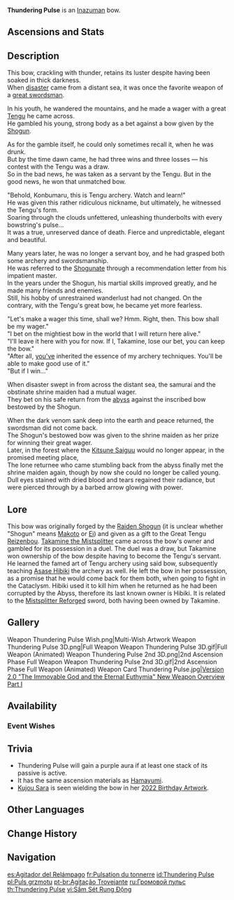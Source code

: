{{Weapon Infobox
|id             = 15509
|image          = <gallery>
Weapon Thundering Pulse.png|Base
Weapon Thundering Pulse 2nd.png|2nd Ascension
</gallery>
|type           = Bow
|releaseDate    = 2021-08-10
|quality        = 5
|base_atk       = 46
|2nd_stat_type  = CRIT DMG
|2nd_stat       = 14.4%
|series         = Inazuma
|obtain         = Weapon Event Wishes
|passive        = Rule By Thunder
|effect         = Increases ATK by (var1)% and grants the might of the Thunder Emblem. At stack levels 1/2/3, the Thunder Emblem increases Normal Attack DMG by (var2)%. The character will obtain 1 stack of Thunder Emblem in each of the following scenarios: Normal Attack deals DMG (stack lasts 5s), casting Elemental Skill (stack lasts 10s); Energy is less than 100% (stack disappears when Energy is full). Each stack's duration is calculated independently.
|eff_rank1_var1 = 20
|eff_rank2_var1 = 25
|eff_rank3_var1 = 30
|eff_rank4_var1 = 35
|eff_rank5_var1 = 40
|eff_rank1_var2 = 12/24/40
|eff_rank2_var2 = 15/30/50
|eff_rank3_var2 = 18/36/60
|eff_rank4_var2 = 21/42/70
|eff_rank5_var2 = 24/48/80
|eff_att1       = Normal Attack DMG Bonus
|eff_att2       = ATK
|eff_att3       = Energy
}}
{{Description|A longbow that was a gift from the Shogun. Eternal lightning crackles all around it.}}
'''Thundering Pulse'''{{Lang|ja=飛雷の鳴弦|ja_rm=Hirai no Meigen}} is an [[Inazuma]]n bow.

==Ascensions and Stats==
{{Weapon Ascensions and Stats
|ascendMat1 = Narukami's Wisdom
|ascendMat2 = Narukami's Joy
|ascendMat3 = Narukami's Affection
|ascendMat4 = Narukami's Valor
|bossMat1   = Dismal Prism
|bossMat2   = Crystal Prism
|bossMat3   = Polarizing Prism
|commonMat1 = Firm Arrowhead
|commonMat2 = Sharp Arrowhead
|commonMat3 = Weathered Arrowhead
}}

==Description==
This bow, crackling with thunder, retains its luster despite having been soaked in thick darkness.<br />
When [[Cataclysm|disaster]] came from a distant sea, it was once the favorite weapon of a [[Takamine the Mistsplitter|great swordsman]].

In his youth, he wandered the mountains, and he made a wager with a great [[Reizenbou|Tengu]] he came across.<br />
He gambled his young, strong body as a bet against a bow given by the [[Baal|Shogun]].

As for the gamble itself, he could only sometimes recall it, when he was drunk.<br />
But by the time dawn came, he had three wins and three losses &mdash; his contest with the Tengu was a draw.<br />
So in the bad news, he was taken as a servant by the Tengu. But in the good news, he won that unmatched bow.

"Behold, Konbumaru, this is Tengu archery. Watch and learn!"<br />
He was given this rather ridiculous nickname, but ultimately, he witnessed the Tengu's form.<br />
Soaring through the clouds unfettered, unleashing thunderbolts with every bowstring's pulse...<br />
It was a true, unreserved dance of death. Fierce and unpredictable, elegant and beautiful.

Many years later, he was no longer a servant boy, and he had grasped both some archery and swordsmanship.<br />
He was referred to the [[Shogunate]] through a recommendation letter from his impatient master.<br />
In the years under the Shogun, his martial skills improved greatly, and he made many friends and enemies.<br />
Still, his hobby of unrestrained wanderlust had not changed. On the contrary, with the Tengu's great bow, he became yet more fearless.

"Let's make a wager this time, shall we? Hmm. Right, then. This bow shall be my wager."<br />
"I bet on the mightiest bow in the world that I will return here alive."<br />
"I'll leave it here with you for now. If I, Takamine, lose our bet, you can keep the bow."<br />
"After all, [[Asase Hibiki|you've]] inherited the essence of my archery techniques. You'll be able to make good use of it."<br />
"But if I win..."

When disaster swept in from across the distant sea, the samurai and the obstinate shrine maiden had a mutual wager.<br />
They bet on his safe return from the [[abyss]] against the inscribed bow bestowed by the Shogun.

When the dark venom sank deep into the earth and peace returned, the swordsman did not come back.<br />
The Shogun's bestowed bow was given to the shrine maiden as her prize for winning their great wager.<br />
Later, in the forest where the [[Kitsune Saiguu]] would no longer appear, in the promised meeting place,<br />
The lone returnee who came stumbling back from the abyss finally met the shrine maiden again, though by now she could no longer be called young.<br />
Dull eyes stained with dried blood and tears regained their radiance, but were pierced through by a barbed arrow glowing with power.
==Lore==
This bow was originally forged by the [[Raiden Shogun (Disambiguation)|Raiden Shogun]] (it is unclear whether "Shogun" means [[Makoto]] or [[Ei]]) and given as a gift to the Great Tengu [[Reizenbou]]. [[Takamine the Mistsplitter]] came across the bow's owner and gambled for its possession in a duel. The duel was a draw, but Takamine won ownership of the bow despite having to become the Tengu's servant. He learned the famed art of Tengu archery using said bow, subsequently teaching [[Asase Hibiki]] the archery as well. He left the bow in her possession, as a promise that he would come back for them both, when going to fight in the Cataclysm. Hibiki used it to kill him when he returned as he had been corrupted by the Abyss, therefore its last known owner is Hibiki. It is related to the [[Mistsplitter Reforged]] sword, both having been owned by Takamine.

==Gallery==
<gallery>
Weapon Thundering Pulse Wish.png|Multi-Wish Artwork
Weapon Thundering Pulse 3D.png|Full Weapon
Weapon Thundering Pulse 3D.gif|Full Weapon (Animated)
Weapon Thundering Pulse 2nd 3D.png|2nd Ascension Phase Full Weapon
Weapon Thundering Pulse 2nd 3D.gif|2nd Ascension Phase Full Weapon (Animated)
Weapon Card Thundering Pulse.jpg|[https://www.hoyolab.com/article/568805 Version 2.0 "The Immovable God and the Eternal Euthymia" New Weapon Overview Part I]
</gallery>

==Availability==
===Event Wishes===
{{Featured}}

==Trivia==
* Thundering Pulse will gain a purple aura if at least one stack of its passive is active.
* It has the same ascension materials as [[Hamayumi]].
* [[Kujou Sara]] is seen wielding the bow in her [https://twitter.com/GenshinImpact/status/1547430690307710987 2022 Birthday Artwork].

==Other Languages==
{{Flex|
===Weapon===
{{Other Languages
|en      = Thundering Pulse
|zhs     = 飞雷之弦振
|zhs_rm  = Fēi Léi zhī Xián Zhèn
|zht     = 飛雷之弦振
|zht_rm  = Fēi Léi zhī Xián Zhèn
|zh_tl   = Bowstring Echo of Scattering Thunder
|ja      = 飛雷の鳴弦
|ja_rm   = Hirai no Meigen{{Assumed}}
|ja_tl   = Scattering Thunder of Bowstring Echo
|ko      = 비뢰의 고동
|ko_rm   = Biroe-ui Godong
|ko_tl   = Pulsation of Thundering
|es      = Agitador del Relámpago
|es_tl   = Agitator of Lightning
|fr      = Pulsation du tonnerre
|fr_tl   = Pulse of Thunder
|ru      = Громовой пульс
|ru_tl   = Thunder Pulse
|th      = Thundering Pulse
|vi      = Sấm Sét Rung Động
|vi_tl   = Pulsing Thunder
|de      = Donnerpuls
|de_tl   = Thunder Pulse
|id      = Thundering Pulse
|pt      = Agitação Trovejante
|pt_tl   = Thunderous Agitation
|tr      = Yıldırım Nabzı
|tr_tl   = 
|it      = Battito tonante
|it_tl   = Thundering Pulse
}}
|
===Passive===
{{Other Languages
|en      = Rule by Thunder
|zhs     = 飞雷御执
|zhs_rm  = Fēiléi Yùzhī
|zht     = 飛雷御執
|zht_rm  = Fēiléi Yùzhī
|zh_tl   = 
|ja      = 飛雷の御執
|ja_rm   = Hirai no Mitorashi{{Assumed}}
|ja_tl   = 
|ko      = 비뢰 어궁
|ko_tl   = Bow with Thunder
|es      = Imperio del trueno
|es_tl   = Empire of Thunder
|fr      = Règne du tonnerre
|fr_tl   = Reign of Thunder
|ru      = Правило грома
|ru_tl   = Rule of Thunder
|th      = Rule by Thunder
|vi      = Đế Chế Sấm Sét
|vi_tl   = 
|de      = Blitzherrschaft
|de_tl   = 
|id      = Rule by Thunder
|pt      = Governo do Trovão
|pt_tl   = 
|tr      = Yıldırım Hükümranlığı
|tr_tl   = 
|it      = Regno del tuono
|it_tl   = Reign of the Thunder
}}
}}

==Change History==
{{Change History|2.0}}

==Navigation==
{{Weapons by Series Navbox|series=Inazuma}}
{{Weapon Navbox|type=Bows}}

[[es:Agitador del Relámpago]]
[[fr:Pulsation du tonnerre]]
[[id:Thundering Pulse]]
[[pl:Puls grzmotu]]
[[pt-br:Agitação Trovejante]]
[[ru:Громовой пульс]]
[[th:Thundering Pulse]]
[[vi:Sấm Sét Rung Động]]